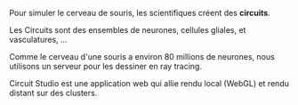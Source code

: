Pour simuler le cerveau de souris, les scientifiques créent des **circuits**.

Les Circuits sont des ensembles de neurones, cellules gliales, et vasculatures, ...

Comme le cerveau d'une souris a environ 80 millions de neurones, nous utilisons un serveur pour les dessiner en ray tracing.

Circuit Studio est une application web qui allie rendu local (WebGL) et rendu distant sur des clusters.
